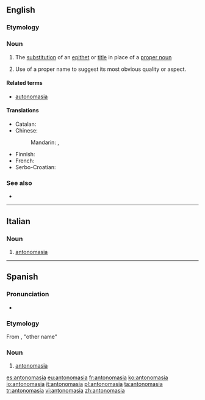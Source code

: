 ==English==

{{examples-right|sense=use of a proper name for its attribute|examples=Can we depend on the Solons in Washington to save us?}}

===Etymology===
{{rfe}}

===Noun===
{{en-noun|~}}

# {{context|rhetoric|lang=en}} The [[substitution]] of an [[epithet]] or [[title]] in place of a [[proper noun]]
# {{context|rhetoric|lang=en}} Use of a proper name to suggest its most obvious quality or aspect.

====Related terms====
* [[autonomasia]]

====Translations====
{{trans-top|substitution of an epithet or title in place of a proper noun}}
* Catalan: {{t+|ca|antonomàsia|f}}
* Chinese:
*: Mandarin: {{t|cmn|代稱|sc=Hani}}, {{t|cmn|代称|tr=dàichēng|sc=Hani}}
{{trans-mid}}
* Finnish: {{t-|fi|antonomasia}}
* French: {{t+|fr|antonomase|f}}
* Serbo-Croatian: {{t-|sh|antonomazija|f}}
{{trans-bottom}}

===See also===
* {{pedia}}

----

==Italian==

===Noun===
{{it-noun|f|antonomasie}}

# [[#English|antonomasia]]

----

==Spanish==
{{wikipedia|lang=es}}

===Pronunciation===
* {{IPA|[a̠n.to̞.no̞ˈma̠.sja̠]|lang=es}}

===Etymology===
From {{etyl|grc|es}} {{term|ἀντονομασία|lang=grc}}, "other name"

===Noun===
{{es-noun|f}}

# [[#English|antonomasia]]

[[es:antonomasia]]
[[eu:antonomasia]]
[[fr:antonomasia]]
[[ko:antonomasia]]
[[io:antonomasia]]
[[it:antonomasia]]
[[pl:antonomasia]]
[[ta:antonomasia]]
[[tr:antonomasia]]
[[vi:antonomasia]]
[[zh:antonomasia]]